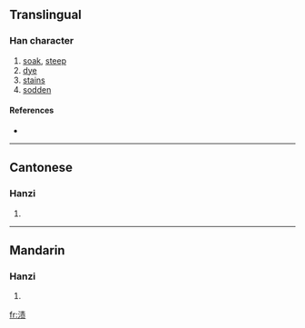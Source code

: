 {{also|漬}}
==Translingual==

===Han character===
{{Han char|rn=85|rad=水|as=08|sn=11|four=|canj=水手一人 (EQMO)}}

# [[soak]], [[steep]]
# [[dye]]
# [[stains]]
# [[sodden]]

====References====
* {{Han ref|kx=0633.371|hdz=31639.010|uh=6E0D|ud=28173}}

----

==Cantonese==

===Hanzi===
{{yue-hanzi|jyut=|y=ji3|tra=漬}}

# {{defn|Cantonese}}

----

==Mandarin==

===Hanzi===
{{cmn-hanzi|tra=漬|pin=[[zì]] ([[zi4]])|wg=tzu<sup>4</sup>}}

# {{defn|Mandarin}}

[[fr:渍]]